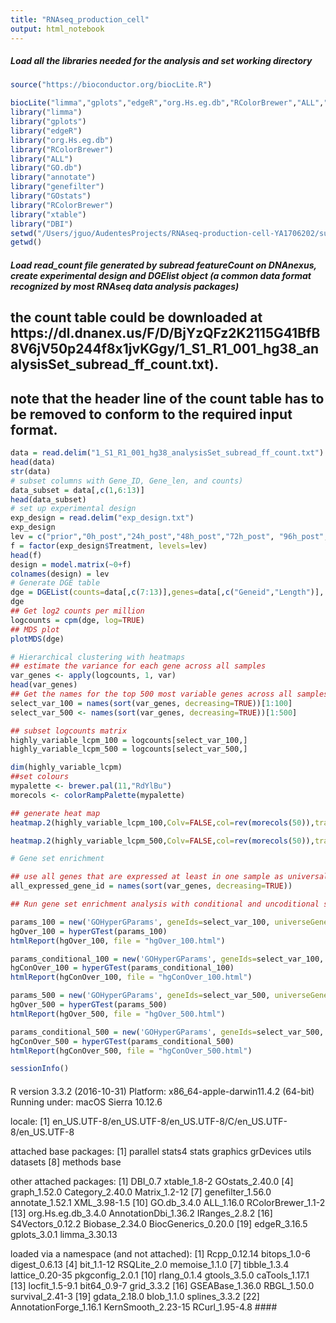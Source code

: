 ```yaml
---
title: "RNAseq_production_cell"
output: html_notebook
---
```



##### Load all the libraries needed for the analysis and set working directory
```r
source("https://bioconductor.org/biocLite.R")

biocLite("limma","gplots","edgeR","org.Hs.eg.db","RColorBrewer","ALL","GO.db","annotate","genefilter","GOstats","RColorBrewer","xtable","DBI")
library("limma")
library("gplots")
library("edgeR")
library("org.Hs.eg.db")
library("RColorBrewer")
library("ALL")
library("GO.db")
library("annotate")
library("genefilter")
library("GOstats")
library("RColorBrewer")
library("xtable")
library("DBI")
setwd("/Users/jguo/AudentesProjects/RNAseq-production-cell-YA1706202/subread_mapping")
getwd()

```

##### Load read_count file generated by subread featureCount on DNAnexus, create experimental design and DGElist object (a common data format recognized by most RNAseq data analysis packages)
## the count table could be downloaded at https://dl.dnanex.us/F/D/BjYzQFz2K2115G41BfB8V6jV50p244f8x1jvKGgy/1_S1_R1_001_hg38_analysisSet_subread_ff_count.txt).
## note that the header line of the count table has to be removed to conform to the required input format.

```r

data = read.delim("1_S1_R1_001_hg38_analysisSet_subread_ff_count.txt")
head(data)
str(data)
# subset columns with Gene_ID, Gene_len, and counts)
data_subset = data[,c(1,6:13)]
head(data_subset)
# set up experimental design
exp_design = read.delim("exp_design.txt")
exp_design
lev = c("prior","0h_post","24h_post","48h_post","72h_post", "96h_post","120h_post")
f = factor(exp_design$Treatment, levels=lev)
head(f)
design = model.matrix(~0+f)
colnames(design) = lev
# Generate DGE table
dge = DGEList(counts=data[,c(7:13)],genes=data[,c("Geneid","Length")], remove.zeros =TRUE, group = f)
dge
## Get log2 counts per million
logcounts = cpm(dge, log=TRUE)
## MDS plot
plotMDS(dge)

# Hierarchical clustering with heatmaps
## estimate the variance for each gene across all samples
var_genes <- apply(logcounts, 1, var)
head(var_genes)
## Get the names for the top 500 most variable genes across all samples
select_var_100 = names(sort(var_genes, decreasing=TRUE))[1:100]
select_var_500 <- names(sort(var_genes, decreasing=TRUE))[1:500]

## subset logcounts matrix
highly_variable_lcpm_100 = logcounts[select_var_100,]
highly_variable_lcpm_500 = logcounts[select_var_500,]

dim(highly_variable_lcpm)
##set colours
mypalette <- brewer.pal(11,"RdYlBu")
morecols <- colorRampPalette(mypalette)

## generate heat map
heatmap.2(highly_variable_lcpm_100,Colv=FALSE,col=rev(morecols(50)),trace="none", main="Top 100 most variable genes across samples",scale="row")

heatmap.2(highly_variable_lcpm_500,Colv=FALSE,col=rev(morecols(50)),trace="none", main="Top 500 most variable genes across samples",scale="row")

# Gene set enrichment

## use all genes that are expressed at least in one sample as universal gene set
all_expressed_gene_id = names(sort(var_genes, decreasing=TRUE))

## Run gene set enrichment analysis with conditional and uncoditional settings 

params_100 = new('GOHyperGParams', geneIds=select_var_100, universeGeneIds=all_expressed_gene_id, annotation='org.Hs.eg.db', ontology='BP', pvalueCutoff=0.01, conditional=FALSE, testDirection='over')
hgOver_100 = hyperGTest(params_100)
htmlReport(hgOver_100, file = "hgOver_100.html")

params_conditional_100 = new('GOHyperGParams', geneIds=select_var_100, universeGeneIds=all_expressed_gene_id, annotation='org.Hs.eg.db', ontology='BP', pvalueCutoff=0.01, conditional=TRUE, testDirection='over')
hgConOver_100 = hyperGTest(params_conditional_100)
htmlReport(hgConOver_100, file = "hgConOver_100.html")

params_500 = new('GOHyperGParams', geneIds=select_var_500, universeGeneIds=all_expressed_gene_id, annotation='org.Hs.eg.db', ontology='BP', pvalueCutoff=0.01, conditional=FALSE, testDirection='over')
hgOver_500 = hyperGTest(params_500)
htmlReport(hgOver_500, file = "hgOver_500.html")

params_conditional_500 = new('GOHyperGParams', geneIds=select_var_500, universeGeneIds=all_expressed_gene_id, annotation='org.Hs.eg.db', ontology='BP', pvalueCutoff=0.01, conditional=TRUE, testDirection='over')
hgConOver_500 = hyperGTest(params_conditional_500)
htmlReport(hgConOver_500, file = "hgConOver_500.html")

sessionInfo()
```
####
R version 3.3.2 (2016-10-31)
Platform: x86_64-apple-darwin11.4.2 (64-bit)
Running under: macOS Sierra 10.12.6

locale:
[1] en_US.UTF-8/en_US.UTF-8/en_US.UTF-8/C/en_US.UTF-8/en_US.UTF-8

attached base packages:
[1] parallel  stats4    stats     graphics  grDevices utils     datasets
[8] methods   base

other attached packages:
 [1] DBI_0.7              xtable_1.8-2         GOstats_2.40.0
 [4] graph_1.52.0         Category_2.40.0      Matrix_1.2-12
 [7] genefilter_1.56.0    annotate_1.52.1      XML_3.98-1.5
[10] GO.db_3.4.0          ALL_1.16.0           RColorBrewer_1.1-2
[13] org.Hs.eg.db_3.4.0   AnnotationDbi_1.36.2 IRanges_2.8.2
[16] S4Vectors_0.12.2     Biobase_2.34.0       BiocGenerics_0.20.0
[19] edgeR_3.16.5         gplots_3.0.1         limma_3.30.13

loaded via a namespace (and not attached):
 [1] Rcpp_0.12.14           bitops_1.0-6           digest_0.6.13
 [4] bit_1.1-12             RSQLite_2.0            memoise_1.1.0
 [7] tibble_1.3.4           lattice_0.20-35        pkgconfig_2.0.1
[10] rlang_0.1.4            gtools_3.5.0           caTools_1.17.1
[13] locfit_1.5-9.1         bit64_0.9-7            grid_3.3.2
[16] GSEABase_1.36.0        RBGL_1.50.0            survival_2.41-3
[19] gdata_2.18.0           blob_1.1.0             splines_3.3.2
[22] AnnotationForge_1.16.1 KernSmooth_2.23-15     RCurl_1.95-4.8
####

